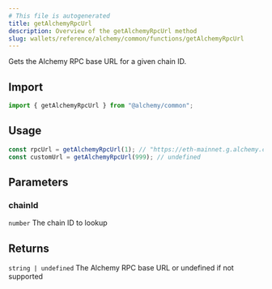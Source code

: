 ```yaml
---
# This file is autogenerated
title: getAlchemyRpcUrl
description: Overview of the getAlchemyRpcUrl method
slug: wallets/reference/alchemy/common/functions/getAlchemyRpcUrl
---
```


Gets the Alchemy RPC base URL for a given chain ID.

## Import

```ts
import { getAlchemyRpcUrl } from "@alchemy/common";
```

## Usage

```ts
const rpcUrl = getAlchemyRpcUrl(1); // "https://eth-mainnet.g.alchemy.com/v2"
const customUrl = getAlchemyRpcUrl(999); // undefined
```

## Parameters

### chainId

`number`
The chain ID to lookup

## Returns

`string | undefined`
The Alchemy RPC base URL or undefined if not supported
